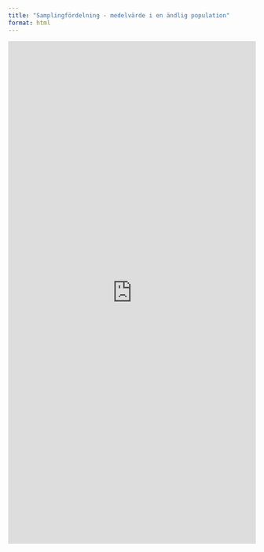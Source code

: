 ```yaml
---
title: "Samplingfördelning - medelvärde i en ändlig population"
format: html
---
```


<iframe width="100%" height="1023" frameborder="0"
  src="https://observablehq.com/embed/@mattiasvillani/samplingfordelning-for-ett-medelvarde-andlig-population@1511?cells=plt_hist_pop%2Cviewof+settings%2Cplt"></iframe>